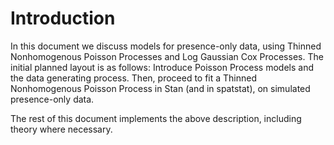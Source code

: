 # Introduction

In this document we discuss models for presence-only data, using Thinned Nonhomogenous Poisson Processes and Log Gaussian Cox Processes. The initial planned layout is as follows: Introduce Poisson Process models and the data generating process. Then, proceed to fit a Thinned Nonhomogenous Poisson Process in Stan (and in spatstat), on simulated presence-only data. 

The rest of this document implements the above description, including theory where necessary.